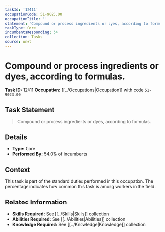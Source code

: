 ```yaml
---
taskId: '12411'
occupationCode: 51-9023.00
occupationTitle: ''
statement: 'Compound or process ingredients or dyes, according to formulas.'
taskType: Core
incumbentsResponding: 54
collection: Tasks
source: onet
---
```

# Compound or process ingredients or dyes, according to formulas.

**Task ID:** 12411
**Occupation:** [[../Occupations|Occupation]] with code `51-9023.00`

## Task Statement

> Compound or process ingredients or dyes, according to formulas.

## Details

- **Type:** Core
- **Performed By:** 54.0% of incumbents

## Context

This task is part of the standard duties performed in this occupation. The percentage indicates how common this task is among workers in the field.

## Related Information

- **Skills Required:** See [[../Skills|Skills]] collection
- **Abilities Required:** See [[../Abilities|Abilities]] collection
- **Knowledge Required:** See [[../Knowledge|Knowledge]] collection
